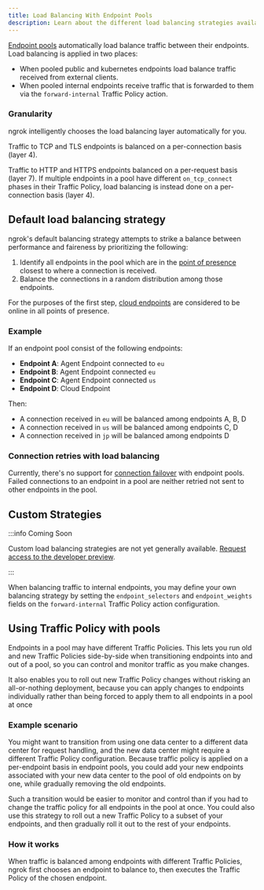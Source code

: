 ```yaml
---
title: Load Balancing With Endpoint Pools
description: Learn about the different load balancing strategies available for endpoint pools with ngrok.
---
```



[Endpoint pools](/universal-gateway/pooling) automatically load balance traffic between their endpoints. Load balancing is applied in two places:

- When pooled public and kubernetes endpoints load balance traffic received from external clients.
- When pooled internal endpoints receive traffic that is forwarded to them via the `forward-internal` Traffic Policy action.

### Granularity

ngrok intelligently chooses the load balancing layer automatically for you.

<Tabs groupId="load-balancing-layer" queryString="lb-layer">
<TabItem value="tcp-tls" label="TCP and TLS" default>

Traffic to TCP and TLS endpoints is balanced on a per-connection basis (layer 4).

</TabItem>
<TabItem value="http-s" label="HTTP and HTTPS">

Traffic to HTTP and HTTPS endpoints balanced on a per-request basis (layer 7). If multiple endpoints in a pool have different `on_tcp_connect` phases in their Traffic Policy, load balancing is instead done on a per-connection basis (layer 4).

</TabItem>
</Tabs>

## Default load balancing strategy

ngrok's default balancing strategy attempts to strike a balance between
performance and faireness by prioritizing the following:

1. Identify all endpoints in the pool which are in the [point of presence](/universal-gateway/points-of-presence/) closest to where a connection is received.
1. Balance the connections in a random distribution among those endpoints.

For the purposes of the first step, [cloud endpoints](/universal-gateway/cloud-endpoints) are considered to be online in
all points of presence.

### Example

If an endpoint pool consist of the following endpoints:

- **Endpoint A**: Agent Endpoint connected to `eu`
- **Endpoint B**: Agent Endpoint connected `eu`
- **Endpoint C**: Agent Endpoint connected `us`
- **Endpoint D**: Cloud Endpoint

Then:

- A connection received in `eu` will be balanced among endpoints A, B, D
- A connection received in `us` will be balanced among endpoints C, D
- A connection received in `jp` will be balanced among endpoints D

### Connection retries with load balancing

Currently, there's no support for [connection failover](https://en.wikipedia.org/wiki/Failover) with endpoint pools. Failed connections to an endpoint in a pool are neither retried not sent to other endpoints in the pool.

## Custom Strategies

:::info Coming Soon

Custom load balancing strategies are not yet generally available. [Request access to the developer preview](mailto:support@ngrok.com).

:::

When balancing traffic to internal endpoints, you may define your own balancing strategy by setting the `endpoint_selectors` and `endpoint_weights` fields on the `forward-internal` Traffic Policy action configuration.

## Using Traffic Policy with pools

Endpoints in a pool may have different Traffic Policies. This lets you run old and new Traffic Policies side-by-side when transitioning endpoints into and out of a pool, so you can control and monitor traffic as you make changes.

It also enables you to roll out new Traffic Policy changes without risking an all-or-nothing deployment, because you can apply changes to endpoints individually rather than being forced to apply them to all endpoints in a pool at once

### Example scenario

You might want to transition from using one data center to a different data center for request handling, and the new data center might require a different Traffic Policy configuration. Because traffic policy is applied on a per-endpoint basis in endpoint pools, you could add your new endpoints associated with your new data center to the pool of old endpoints on by one, while gradually removing the old endpoints.

Such a transition would be easier to monitor and control than if you had to change the traffic policy for all endpoints in the pool at once. You could also use this strategy to roll out a new Traffic Policy to a subset of your endpoints, and then gradually roll it out to the rest of your endpoints.

### How it works

When traffic is balanced among endpoints with different Traffic Policies, ngrok first chooses an endpoint to balance to, then executes the Traffic Policy of the chosen endpoint.
